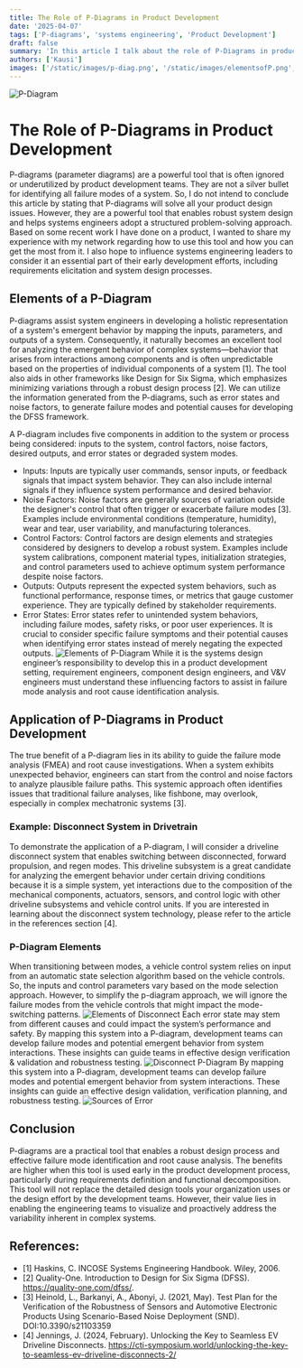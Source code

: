 ```yaml
---
title: The Role of P-Diagrams in Product Development
date: '2025-04-07'
tags: ['P-diagrams', 'systems engineering', 'Product Development']
draft: false
summary: 'In this article I talk about the role of P-Diagrams in product development.'
authors: ['Kausi']
images: ['/static/images/p-diag.png', '/static/images/elementsofP.png', '/static/images/ElementsofDisco.png', '/static/images/pdiagdisco.png']
---
```


<Image 
  src="/Kausi-hub.github.io/static/images/p-diag.png" 
  alt="P-Diagram" 
  width={512} 
  height={256} 
  priority 
/>
# The Role of P-Diagrams in Product Development
P-diagrams (parameter diagrams) are a powerful tool that is often ignored or underutilized by product development teams. They are not a silver bullet for identifying all failure modes of a system. So, I do not intend to conclude this article by stating that P-diagrams will solve all your product design issues. However, they are a powerful tool that enables robust system design and helps systems engineers adopt a structured problem-solving approach. Based on some recent work I have done on a product, I wanted to share my experience with my network regarding how to use this tool and how you can get the most from it. I also hope to influence systems engineering leaders to consider it an essential part of their early development efforts, including requirements elicitation and system design processes.
## Elements of a P-Diagram

P-diagrams assist system engineers in developing a holistic representation of a system's emergent behavior by mapping the inputs, parameters, and outputs of a system. Consequently, it naturally becomes an excellent tool for analyzing the emergent behavior of complex systems—behavior that arises from interactions among components and is often unpredictable based on the properties of individual components of a system [1]. The tool also aids in other frameworks like Design for Six Sigma, which emphasizes minimizing variations through a robust design process [2]. We can utilize the information generated from the P-diagrams, such as error states and noise factors, to generate failure modes and potential causes for developing the DFSS framework.

A P-diagram includes five components in addition to the system or process being considered: inputs to the system, control factors, noise factors, desired outputs, and error states or degraded system modes.

  - Inputs: Inputs are typically user commands, sensor inputs, or feedback signals that impact system behavior. They can also include internal signals if they influence system performance and desired behavior.
  - Noise Factors: Noise factors are generally sources of variation outside the designer's control that often trigger or exacerbate failure modes [3]. Examples include environmental conditions (temperature, humidity), wear and tear, user variability, and manufacturing tolerances.
  - Control Factors: Control factors are design elements and strategies considered by designers to develop a robust system. Examples include system calibrations, component material types, initialization strategies, and control parameters used to achieve optimum system performance despite noise factors.
  - Outputs: Outputs represent the expected system behaviors, such as functional performance, response times, or metrics that gauge customer experience. They are typically defined by stakeholder requirements.
  - Error States: Error states refer to unintended system behaviors, including failure modes, safety risks, or poor user experiences. It is crucial to consider specific failure symptoms and their potential causes when identifying error states instead of merely negating the expected outputs.
<Image 
  src="/Kausi-hub.github.io/static/images/elementsofP.png" 
  alt="Elements of P-Diagram" 
  width={512} 
  height={256} 
  priority 
/>
While it is the systems design engineer’s responsibility to develop this in a product development setting, requirement engineers, component design engineers, and V&V engineers must understand these influencing factors to assist in failure mode analysis and root cause identification analysis.
## Application of P-Diagrams in Product Development

The true benefit of a P-diagram lies in its ability to guide the failure mode analysis (FMEA) and root cause investigations. When a system exhibits unexpected behavior, engineers can start from the control and noise factors to analyze plausible failure paths. This systemic approach often identifies issues that traditional failure analyses, like fishbone, may overlook, especially in complex mechatronic systems [3].
### Example: Disconnect System in Drivetrain

To demonstrate the application of a P-diagram, I will consider a driveline disconnect system that enables switching between disconnected, forward propulsion, and regen modes. This driveline subsystem is a great candidate for analyzing the emergent behavior under certain driving conditions because it is a simple system, yet interactions due to the composition of the mechanical components, actuators, sensors, and control logic with other driveline subsystems and vehicle control units. If you are interested in learning about the disconnect system technology, please refer to the article in the references section [4].
### P-Diagram Elements

When transitioning between modes, a vehicle control system relies on input from an automatic state selection algorithm based on the vehicle controls. So, the inputs and control parameters vary based on the mode selection approach. However, to simplify the p-diagram approach, we will ignore the failure modes from the vehicle controls that might impact the mode-switching patterns.
<Image 
  src="/Kausi-hub.github.io/static/images/ElementsofDisco.png" 
  alt="Elements of Disconnect" 
  width={256} 
  height={128} 
  priority 
/>
Each error state may stem from different causes and could impact the system’s performance and safety. By mapping this system into a P-diagram, development teams can develop failure modes and potential emergent behavior from system interactions. These insights can guide teams in effective design verification & validation and robustness testing.
<Image 
  src="/Kausi-hub.github.io/static/images/pdiagdisco.png" 
  alt="Disconnect P-Diagram" 
  width={256} 
  height={128} 
  priority 
/>
By mapping this system into a P-diagram, development teams can develop failure modes and potential emergent behavior from system interactions. These insights can guide an effective design validation, verification planning, and robustness testing.
<Image 
  src="/Kausi-hub.github.io/static/images/sourcesoferror.png" 
  alt="Sources of Error" 
  width={256} 
  height={128} 
  priority 
/>
## Conclusion

P-diagrams are a practical tool that enables a robust design process and effective failure mode identification and root cause analysis. The benefits are higher when this tool is used early in the product development process, particularly during requirements definition and functional decomposition. This tool will not replace the detailed design tools your organization uses or the design effort by the development teams. However, their value lies in enabling the engineering teams to visualize and proactively address the variability inherent in complex systems.
## References:

  - [1] Haskins, C. INCOSE Systems Engineering Handbook. Wiley, 2006.
  - [2] Quality-One. Introduction to Design for Six Sigma (DFSS). https://quality-one.com/dfss/.
  - [3] Heinold, L., Barkanyi, A., Abonyi, J. (2021, May). Test Plan for the Verification of the Robustness of Sensors and Automotive Electronic Products Using Scenario-Based Noise Deployment (SND). DOI:10.3390/s21103359
  - [4] Jennings, J. (2024, February). Unlocking the Key to Seamless EV Driveline Disconnects. https://cti-symposium.world/unlocking-the-key-to-seamless-ev-driveline-disconnects-2/
